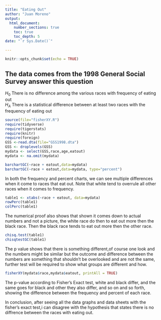 ```yaml
---
title: "Eating Out"
author: "Juan Moreno"
output: 
  html_document:
    number_sections: true
    toc: true
    toc_depth: 5
date: "`r Sys.Date()`"    
    
---
```


```r
knitr::opts_chunk$set(echo = TRUE)
```

## The data comes from the 1998 General Social Survey answer this question

$H_0$ There is no difference among the various races with frequency of eating out  
$H_A$ There is a statistical difference between at least two races with the frequency of eating out  


```r
source(file="fisherXY.R")
require(tidyverse)
require(tigerstats)
require(knitr)
require(foreign)
GSS <-read.dta(file="GSS1998.dta")
GSS <- droplevels(GSS)
mydata <- select(GSS,race,age,eatout)
mydata <- na.omit(mydata)
```



```r
barchartGC(~race + eatout,data=mydata)
barchartGC(~race + eatout,data=mydata, type="percent")

```

In both the frequency and percent charts, we can see   multiple differences when it come to races that eat out.   Note that white tend to overrule all other races when it   comes to frequency.  

```r
table1 <- xtabs(~race + eatout, data=mydata)
rowPerc(table1)
colPerc(table1)
```

The numerical proof also shows that shown it comes down to   actual numbers and not a picture, the white race do then   to eat out more then the black race. Then the black race   tends to eat out more then the other race.  


```r
chisq.test(table1)
chisqtestGC(table1)
```

The p value shows that there is something different,of   course one look and the numbers might be similar but the   outcome and difference between the numbers are something   that shouldn't be overlooked and are not the same,   further test will be required to show what groups are   different and how.  

```r
fisherXY(mydata$race,mydata$eatout, printAll = TRUE)
```

The p-value according to Fisher's Exact test, white and   black differ, and the same goes for black and other they   also differ, and so on and so forth, showing the   difference between the frequency and percent of each race.  



In conclusion, after seeing all the data graphs and data   sheets with the fisher's exact test,i can disagree with   the hypothesis that states there is no diffrence between   the races with eating out.  
